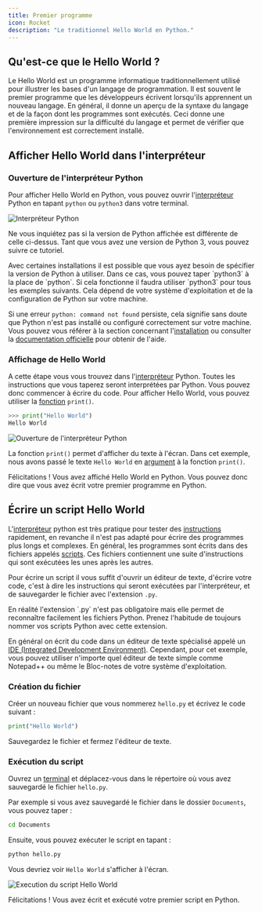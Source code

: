 ```yaml
---
title: Premier programme
icon: Rocket
description: "Le traditionnel Hello World en Python."
---
```



## Qu'est-ce que le Hello World ?

Le Hello World est un programme informatique traditionnellement utilisé pour illustrer les bases d'un langage de programmation. Il est souvent le premier programme que les développeurs écrivent lorsqu'ils apprennent un nouveau langage.
En général, il donne un aperçu de la syntaxe du langage et de la façon dont les programmes sont exécutés.
Ceci donne une première impression sur la difficulté du langage et permet de vérifier que l'environnement est correctement installé.

## Afficher Hello World dans l'interpréteur

### Ouverture de l'interpréteur Python

Pour afficher Hello World en Python, vous pouvez ouvrir l'[interpréteur](./glossary#interpréteur) Python en tapant `python` ou `python3` dans votre terminal.

![Interpréteur Python](/python-interpreter.png)

Ne vous inquiétez pas si la version de Python affichée est différente de celle ci-dessus. Tant que vous avez une version de Python 3, vous pouvez suivre ce tutoriel.

<Callout type="info" title="Version de Python">
  Avec certaines installations il est possible que vous ayez besoin de spécifier
  la version de Python à utiliser. Dans ce cas, vous pouvez taper `python3` à la
  place de `python`. Si cela fonctionne il faudra utiliser `python3` pour tous
  les exemples suivants. Cela dépend de votre système d'exploitation et de la
  configuration de Python sur votre machine.
</Callout>

Si une erreur `python: command not found` persiste, cela signifie sans doute que Python n'est pas installé ou configuré correctement sur votre machine.
Vous pouvez vous référer à la section concernant l'[installation](./installation) ou consulter la [documentation officielle](https://www.python.org/downloads/) pour obtenir de l'aide.

### Affichage de Hello World

A cette étape vous vous trouvez dans l'[interpréteur](./glossary#interpréteur) Python. Toutes les instructions que vous taperez seront interprétées
par Python. Vous pouvez donc commencer à écrire du code.
Pour afficher Hello World, vous pouvez utiliser la [fonction](./glossary#fonction) `print()`.

```python
>>> print("Hello World")
Hello World
```

![Ouverture de l'interpréteur Python](/python-hello-world.png)

La fonction `print()` permet d'afficher du texte à l'écran. Dans cet exemple, nous avons passé le texte `Hello World` en [argument](./glossary#argument) à la fonction `print()`.

Félicitations ! Vous avez affiché Hello World en Python.
Vous pouvez donc dire que vous avez écrit votre premier programme en Python.

## Écrire un script Hello World

L'[interpréteur](/glossary#interpréteur) python est très pratique pour tester des [instructions](glossary#instruction) rapidement, en revanche il n'est pas adapté pour écrire des programmes plus longs et complexes.
En général, les programmes sont écrits dans des fichiers appelés [scripts](./glossary#script). Ces fichiers contiennent une suite d'instructions qui sont exécutées les unes après les autres.

Pour écrire un script il vous suffit d'ouvrir un éditeur de texte, d'écrire votre code, c'est à dire les instructions qui seront exécutées par l'interpréteur, et de sauvegarder le fichier avec l'extension `.py`.

<Callout type="info" title="Extension de fichier">
  En réalité l'extension `.py` n'est pas obligatoire mais elle permet de
  reconnaître facilement les fichiers Python. Prenez l'habitude de toujours
  nommer vos scripts Python avec cette extension.
</Callout>

En général on écrit du code dans un éditeur de texte spécialisé appelé un [IDE (Integrated Development Environment)](./glossary#ide).
Cependant, pour cet exemple, vous pouvez utiliser n'importe quel éditeur de texte simple comme Notepad++ ou même le Bloc-notes de votre système d'exploitation.

### Création du fichier

Créer un nouveau fichier que vous nommerez `hello.py` et écrivez le code suivant :

```python title="hello.py"
print("Hello World")
```

Sauvegardez le fichier et fermez l'éditeur de texte.

### Exécution du script

Ouvrez un [terminal](./glossary#terminal) et déplacez-vous dans le répertoire où vous avez sauvegardé le fichier `hello.py`.

Par exemple si vous avez sauvegardé le fichier dans le dossier `Documents`, vous pouvez taper :

```bash title="Terminal"
cd Documents
```

Ensuite, vous pouvez exécuter le script en tapant :

```bash title="Terminal"
python hello.py
```

Vous devriez voir `Hello World` s'afficher à l'écran.

![Execution du script Hello World](/python-hello-world-script.png)

Félicitations ! Vous avez écrit et exécuté votre premier script en Python.
